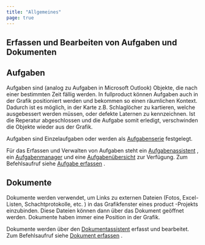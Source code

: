 ```yaml
---
title: "Allgemeines"
page: true
---
```

## Erfassen und Bearbeiten von Aufgaben und Dokumenten

## Aufgaben
Aufgaben sind (analog zu Aufgaben in Microsoft Outlook) Objekte, die nach einer bestimmten Zeit f&#228;llig werden. 
In  <Placeholder>fullproduct</Placeholder> k&#246;nnen Aufgaben auch in der Grafik positioniert werden und bekommen so einen r&#228;umlichen Kontext. Dadurch ist es m&#246;glich, in der Karte z.B. Schlagl&#246;cher zu kartieren, welche ausgebessert werden m&#252;ssen, oder defekte Laternen zu kennzeichnen. Ist die Reperatur abgeschlossen und die Aufgabe somit erledigt, verschwinden die Objekte wieder aus der Grafik.

Aufgaben sind Einzelaufgaben oder werden als [Aufgabenserie](../fachschaleaufgabenunddokumente/aufgabealsserie)
 festgelegt.

F&#252;r das Erfassen und Verwalten von Aufgaben steht ein [Aufgabenassistent](../fachschaleaufgabenunddokumente/aufgabenassistent)
, ein [Aufgabenmanager](../fachschaleaufgabenunddokumente/aufgabenmanager)
 und eine [Aufgaben&#252;bersicht](../fachschaleaufgabenunddokumente/aufgabenuebersicht)
 zur Verf&#252;gung.
Zum Befehlsaufruf siehe  [Aufgabe erfassen](../fachschaleaufgabenunddokumente/aufgabeerfassen)
.

## Dokumente
Dokumente werden verwendet, um Links zu externen Dateien (Fotos, Excel-Listen, Schachtprotokolle, etc. ) in das Grafikfenster eines  <Placeholder>product</Placeholder> -Projekts einzubinden. Diese Dateien k&#246;nnen dann &#252;ber das Dokument ge&#246;ffnet werden. Dokumente haben immer eine Position in der Grafik.

Dokumente werden &#252;ber den [Dokumentassistent](../fachschaleaufgabenunddokumente/dokumentassistent)
 erfasst und bearbeitet. 
Zum Befehlsaufruf siehe [Dokument erfassen](../fachschaleaufgabenunddokumente/dokumenterfassen)
.




